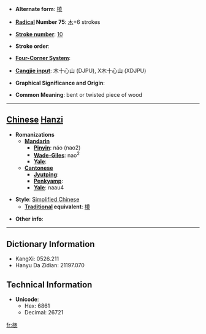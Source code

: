 * '''Alternate form''': [[橈]]

* '''[[Wiktionary:Chinese radical index| Radical]] Number 75''': [[Wiktionary:Chinese radical index 木|木]]+6 strokes

* '''[[Wiktionary:Chinese total strokes index|Stroke number]]''': [[Wiktionary:Chinese total strokes index 10|10]]

* '''Stroke order''': 

* '''[[Wiktionary:Chinese four corner index|Four-Corner System]]''': 

* '''[[Wiktionary:Chinese Cangjie index|Cangjie input]]''': 木十心山 (DJPU), X木十心山 (XDJPU)

* '''Graphical Significance and Origin''': 

* '''Common Meaning''': bent or twisted piece of wood

----

== [[Chinese]] [[Hanzi]] ==

* '''Romanizations'''
** '''[[Mandarin]]'''
*** '''[[Pinyin]]''': náo (nao2)
*** '''[[Wade-Giles]]''': nao<sup>2</sup>
*** '''[[Yale]]''': 
** '''[[Cantonese]]'''
*** '''[[Jyutping]]''':
*** '''[[Penkyamp]]''': 
*** '''[[Yale]]''': naau4

* '''Style''': [[Simplified Chinese]] 
** '''[[Traditional Chinese|Traditional]] equivalent''': [[橈]]

* '''Other info''': 

----

== Dictionary Information ==

* KangXi: 0526.211
* Hanyu Da Zidian: 21197.070

== Technical Information ==

* '''Unicode''':
** Hex: 6861
** Decimal: 26721

[[fr:桡]]